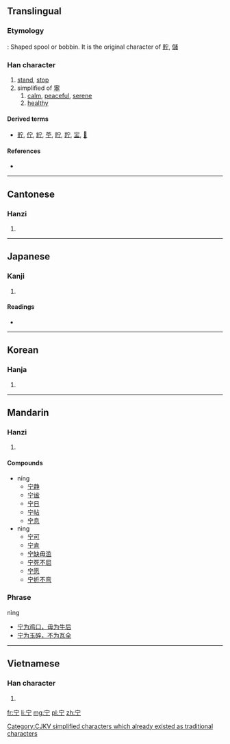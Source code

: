 {{also|寧}}
==Translingual==

===Etymology===
{{liushu|p}}: Shaped spool or bobbin. It is the original character of [[貯]], [[儲]]

===Han character===
{{Han char|rn=40|rad=宀|as=02|sn=5|four=3020<sub>1</sub>|canj=十一弓 (JMN)|ids=⿱[[宀]][[丁]]}}

# [[stand]], [[stop]]
# simplified of [[寧]]
## [[calm]], [[peaceful]], [[serene]]
## [[healthy]]

====Derived terms====
* [[貯]], [[佇]], [[紵]], [[苧]], [[眝]], [[羜]], [[㿾]], [[𤲑]]

====References====
* {{Han ref|kx=0281.120|dkj=07055|dj=0551.120|hdz=20910.010|uh=5B81|ud=23425|bh=C972|bd=51570}}

[[Category:CJKV simplified characters which already existed as traditional characters]]

----

==Cantonese==

===Hanzi===
{{yue-hanzi|jyut=cyu5|y=chyu5|tra=寧}}

# {{defn|lang=yue|sort=宀02}}

----

==Japanese==

===Kanji===
{{ja-kanji|grade=|rs=宀02}}

# {{defn|lang=ja|sort=宀02}}

====Readings====
* {{ja-readings|on=[[ちょ]] (cho)|kun=[[たくわえる]] (takuwaeru), [[たたずむ]] (tatazumu)}}

----

==Korean==

===Hanja===
{{ko-hanja|hangeul=[[저]]|rv=jeo|mr=chŏ}}

# {{defn|lang=ko|sort=宀02}}

----

==Mandarin==

===Hanzi===
{{cmn-hanzi|tra=寧|pin=[[níng]] ([[ning2]]), [[zhù]] ([[zhu4]]), [[nìng]] ([[ning4]])|wg=ning<sup>2</sup>, chu<sup>4</sup>, ning<sup>4</sup>}}

# {{defn|lang=cmn|sort=宀02}}

====Compounds====
* níng
** [[宁静]]
** [[宁谧]]
** [[宁日]]
** [[宁帖]]
** [[宁息]]
* nìng
** [[宁可]]
** [[宁肯]]
** [[宁缺毋滥]]
** [[宁死不屈]]
** [[宁愿]]
** [[宁折不弯]]

===Phrase===
nìng
* [[宁为鸡口，毋为牛后]]
* [[宁为玉碎，不为瓦全]]

----

==Vietnamese==

===Han character===
{{vi-readings|rs=宀02| hanviet = trữ}}

# {{defn|lang=vi|sort=宀02}}

[[fr:宁]]
[[li:宁]]
[[mg:宁]]
[[pl:宁]]
[[zh:宁]]